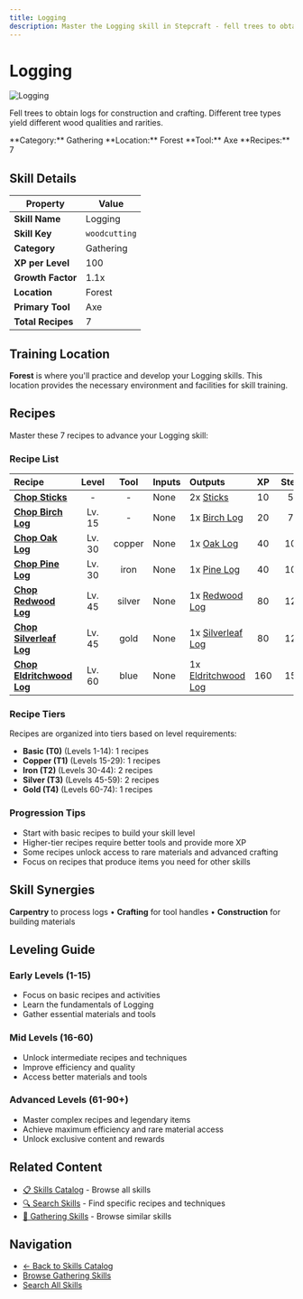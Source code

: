 ```yaml
---
title: Logging
description: Master the Logging skill in Stepcraft - fell trees to obtain logs for construction and crafting
---
```


# Logging

<div className="flex items-start gap-6 mb-8">
  <div className="flex-shrink-0">
    <img src="/assets/icons/woodcutting.png" alt="Logging" className="w-24 h-24 border rounded-lg" />
  </div>
  <div className="flex-1">
    <div className="space-y-2">
      <p className="text-lg text-muted-foreground">Fell trees to obtain logs for construction and crafting. Different tree types yield different wood qualities and rarities.</p>
      <div className="flex flex-wrap gap-4 text-sm">
        <span className="px-2 py-1 bg-blue-100 dark:bg-blue-900 rounded-md">
          **Category:** Gathering
        </span>
        <span className="px-2 py-1 bg-purple-100 dark:bg-purple-900 rounded-md">
          **Location:** Forest
        </span>
        <span className="px-2 py-1 bg-green-100 dark:bg-green-900 rounded-md">
          **Tool:** Axe
        </span>
        <span className="px-2 py-1 bg-amber-100 dark:bg-amber-900 rounded-md">
          **Recipes:** 7
        </span>
      </div>
    </div>
  </div>
</div>

## Skill Details

| Property | Value |
|----------|-------|
| **Skill Name** | Logging |
| **Skill Key** | `woodcutting` |
| **Category** | Gathering |
| **XP per Level** | 100 |
| **Growth Factor** | 1.1x |
| **Location** | Forest |
| **Primary Tool** | Axe |
| **Total Recipes** | 7 |

## Training Location

**Forest** is where you'll practice and develop your Logging skills. This location provides the necessary environment and facilities for skill training.


## Recipes

Master these 7 recipes to advance your Logging skill:

### Recipe List

| Recipe | Level | Tool | Inputs | Outputs | XP | Steps |
|:-------|:-----:|:----:|:-------|:--------|:--:|:-----:|
| <a id="sticks"></a>**[Chop Sticks](/docs/resources/individual/sticks)** | - | - | None | 2x [Sticks](/docs/resources/individual/sticks) | 10 | 50 |
| <a id="birch_log"></a>**[Chop Birch Log](/docs/resources/individual/birch_log)** | Lv. 15 | - | None | 1x [Birch Log](/docs/resources/individual/birch_log) | 20 | 75 |
| <a id="oak_log"></a>**[Chop Oak Log](/docs/resources/individual/oak_log)** | Lv. 30 | copper | None | 1x [Oak Log](/docs/resources/individual/oak_log) | 40 | 100 |
| <a id="pine_log"></a>**[Chop Pine Log](/docs/resources/individual/pine_log)** | Lv. 30 | iron | None | 1x [Pine Log](/docs/resources/individual/pine_log) | 40 | 100 |
| <a id="redwood_log"></a>**[Chop Redwood Log](/docs/resources/individual/redwood_log)** | Lv. 45 | silver | None | 1x [Redwood Log](/docs/resources/individual/redwood_log) | 80 | 125 |
| <a id="silverleaf_log"></a>**[Chop Silverleaf Log](/docs/resources/individual/silverleaf_log)** | Lv. 45 | gold | None | 1x [Silverleaf Log](/docs/resources/individual/silverleaf_log) | 80 | 125 |
| <a id="eldritchwood_log"></a>**[Chop Eldritchwood Log](/docs/resources/individual/eldritchwood_log)** | Lv. 60 | blue | None | 1x [Eldritchwood Log](/docs/resources/individual/eldritchwood_log) | 160 | 150 |

### Recipe Tiers

Recipes are organized into tiers based on level requirements:

- **Basic (T0)** (Levels 1-14): 1 recipes
- **Copper (T1)** (Levels 15-29): 1 recipes
- **Iron (T2)** (Levels 30-44): 2 recipes
- **Silver (T3)** (Levels 45-59): 2 recipes
- **Gold (T4)** (Levels 60-74): 1 recipes

### Progression Tips

- Start with basic recipes to build your skill level
- Higher-tier recipes require better tools and provide more XP
- Some recipes unlock access to rare materials and advanced crafting
- Focus on recipes that produce items you need for other skills


## Skill Synergies

**Carpentry** to process logs • **Crafting** for tool handles • **Construction** for building materials

## Leveling Guide

### Early Levels (1-15)
- Focus on basic recipes and activities
- Learn the fundamentals of Logging
- Gather essential materials and tools

### Mid Levels (16-60)
- Unlock intermediate recipes and techniques
- Improve efficiency and quality
- Access better materials and tools

### Advanced Levels (61-90+)
- Master complex recipes and legendary items
- Achieve maximum efficiency and rare material access
- Unlock exclusive content and rewards

## Related Content

- [📋 Skills Catalog](/docs/skills) - Browse all skills
- [🔍 Search Skills](/search) - Find specific recipes and techniques
- [📝 Gathering Skills](/docs/skills#gathering) - Browse similar skills

## Navigation

- [← Back to Skills Catalog](/docs/skills)
- [Browse Gathering Skills](/docs/skills#gathering)
- [Search All Skills](/search)
